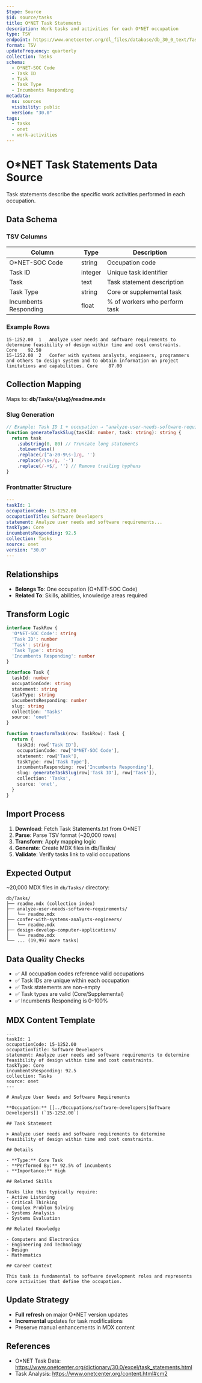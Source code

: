 ```yaml
---
$type: Source
$id: source/tasks
title: O*NET Task Statements
description: Work tasks and activities for each O*NET occupation
type: TSV
endpoint: https://www.onetcenter.org/dl_files/database/db_30_0_text/Task%20Statements.txt
format: TSV
updateFrequency: quarterly
collection: Tasks
schema:
  - O*NET-SOC Code
  - Task ID
  - Task
  - Task Type
  - Incumbents Responding
metadata:
  ns: sources
  visibility: public
  version: "30.0"
tags:
  - tasks
  - onet
  - work-activities
---
```


# O*NET Task Statements Data Source

Task statements describe the specific work activities performed in each occupation.

## Data Schema

### TSV Columns

| Column | Type | Description |
|--------|------|-------------|
| O*NET-SOC Code | string | Occupation code |
| Task ID | integer | Unique task identifier |
| Task | text | Task statement description |
| Task Type | string | Core or supplemental task |
| Incumbents Responding | float | % of workers who perform task |

### Example Rows

```
15-1252.00	1	Analyze user needs and software requirements to determine feasibility of design within time and cost constraints.	Core	92.50
15-1252.00	2	Confer with systems analysts, engineers, programmers and others to design system and to obtain information on project limitations and capabilities.	Core	87.00
```

## Collection Mapping

Maps to: **db/Tasks/{slug}/readme.mdx**

### Slug Generation

```typescript
// Example: Task ID 1 + occupation → "analyze-user-needs-software-requirements"
function generateTaskSlug(taskId: number, task: string): string {
  return task
    .substring(0, 80) // Truncate long statements
    .toLowerCase()
    .replace(/[^a-z0-9\s-]/g, '')
    .replace(/\s+/g, '-')
    .replace(/-+$/, '') // Remove trailing hyphens
}
```

### Frontmatter Structure

```yaml
---
taskId: 1
occupationCode: 15-1252.00
occupationTitle: Software Developers
statement: Analyze user needs and software requirements...
taskType: Core
incumbentsResponding: 92.5
collection: Tasks
source: onet
version: "30.0"
---
```

## Relationships

- **Belongs To**: One occupation (O*NET-SOC Code)
- **Related To**: Skills, abilities, knowledge areas required

## Transform Logic

```typescript
interface TaskRow {
  'O*NET-SOC Code': string
  'Task ID': number
  'Task': string
  'Task Type': string
  'Incumbents Responding': number
}

interface Task {
  taskId: number
  occupationCode: string
  statement: string
  taskType: string
  incumbentsResponding: number
  slug: string
  collection: 'Tasks'
  source: 'onet'
}

function transformTask(row: TaskRow): Task {
  return {
    taskId: row['Task ID'],
    occupationCode: row['O*NET-SOC Code'],
    statement: row['Task'],
    taskType: row['Task Type'],
    incumbentsResponding: row['Incumbents Responding'],
    slug: generateTaskSlug(row['Task ID'], row['Task']),
    collection: 'Tasks',
    source: 'onet',
  }
}
```

## Import Process

1. **Download**: Fetch Task Statements.txt from O*NET
2. **Parse**: Parse TSV format (~20,000 rows)
3. **Transform**: Apply mapping logic
4. **Generate**: Create MDX files in db/Tasks/
5. **Validate**: Verify tasks link to valid occupations

## Expected Output

~20,000 MDX files in `db/Tasks/` directory:

```
db/Tasks/
├── readme.mdx (collection index)
├── analyze-user-needs-software-requirements/
│   └── readme.mdx
├── confer-with-systems-analysts-engineers/
│   └── readme.mdx
├── design-develop-computer-applications/
│   └── readme.mdx
└── ... (19,997 more tasks)
```

## Data Quality Checks

- ✅ All occupation codes reference valid occupations
- ✅ Task IDs are unique within each occupation
- ✅ Task statements are non-empty
- ✅ Task types are valid (Core/Supplemental)
- ✅ Incumbents Responding is 0-100%

## MDX Content Template

```mdx
---
taskId: 1
occupationCode: 15-1252.00
occupationTitle: Software Developers
statement: Analyze user needs and software requirements to determine feasibility of design within time and cost constraints.
taskType: Core
incumbentsResponding: 92.5
collection: Tasks
source: onet
---

# Analyze User Needs and Software Requirements

**Occupation:** [[../Occupations/software-developers|Software Developers]] (`15-1252.00`)

## Task Statement

> Analyze user needs and software requirements to determine feasibility of design within time and cost constraints.

## Details

- **Type:** Core Task
- **Performed By:** 92.5% of incumbents
- **Importance:** High

## Related Skills

Tasks like this typically require:
- Active Listening
- Critical Thinking
- Complex Problem Solving
- Systems Analysis
- Systems Evaluation

## Related Knowledge

- Computers and Electronics
- Engineering and Technology
- Design
- Mathematics

## Career Context

This task is fundamental to software development roles and represents core activities that define the occupation.
```

## Update Strategy

- **Full refresh** on major O*NET version updates
- **Incremental** updates for task modifications
- Preserve manual enhancements in MDX content

## References

- O*NET Task Data: https://www.onetcenter.org/dictionary/30.0/excel/task_statements.html
- Task Analysis: https://www.onetcenter.org/content.html#cm2
